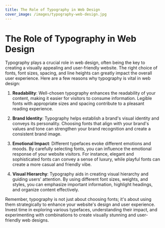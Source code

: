 ```yaml
---
title: The Role of Typography in Web Design
cover_image: /images/typography-web-design.jpg
---
```


# The Role of Typography in Web Design

Typography plays a crucial role in web design, often being the key to creating a visually appealing and user-friendly website. The right choice of fonts, font sizes, spacing, and line heights can greatly impact the overall user experience. Here are a few reasons why typography is vital in web design:

1. **Readability**: Well-chosen typography enhances the readability of your content, making it easier for visitors to consume information. Legible fonts with appropriate sizes and spacing contribute to a pleasant reading experience.

2. **Brand Identity**: Typography helps establish a brand's visual identity and conveys its personality. Choosing fonts that align with your brand's values and tone can strengthen your brand recognition and create a consistent brand image.

3. **Emotional Impact**: Different typefaces evoke different emotions and moods. By carefully selecting fonts, you can influence the emotional response of your website visitors. For instance, elegant and sophisticated fonts can convey a sense of luxury, while playful fonts can create a more casual and friendly vibe.

4. **Visual Hierarchy**: Typography aids in creating visual hierarchy and guiding users' attention. By using different font sizes, weights, and styles, you can emphasize important information, highlight headings, and organize content effectively.

Remember, typography is not just about choosing fonts; it's about using them strategically to enhance your website's design and user experience. Invest time in exploring various typefaces, understanding their impact, and experimenting with combinations to create visually stunning and user-friendly web designs.
